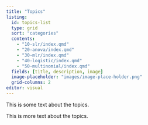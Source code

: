 ```yaml
---
title: "Topics"
listing:
  id: topics-list
  type: grid
  sort: "categories"
  contents:
    - "10-slr/index.qmd"
    - "20-anova/index.qmd"
    - "30-mlr/index.qmd"
    - "40-logistic/index.qmd"
    - "50-multinomial/index.qmd"
  fields: [title, description, image]
  image-placeholder: "images/image-place-holder.png"
  grid-columns: 2
editor: visual
---
```


This is some text about the topics. 

:::{#topics-list}
:::

This is more text about the topics. 

